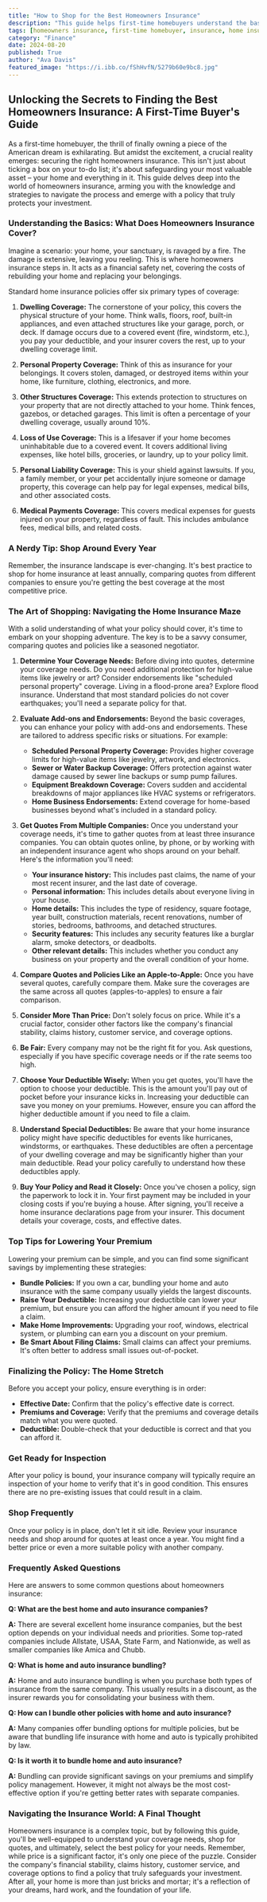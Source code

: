```yaml
---
title: "How to Shop for the Best Homeowners Insurance"
description: "This guide helps first-time homebuyers understand the basics of homeowners insurance, how to shop for the best policy, and tips to lower your premium.  Learn about key coverages, add-ons, and essential factors to consider when comparing quotes."
tags: [homeowners insurance, first-time homebuyer, insurance, home insurance, insurance quotes, coverage, deductible, premiums, policy, real estate]
category: "Finance"
date: 2024-08-20
published: True
author: "Ava Davis"
featured_image: "https://i.ibb.co/fShHvfN/5279b60e9bc8.jpg"
---
```


##  Unlocking the Secrets to Finding the Best Homeowners Insurance: A First-Time Buyer's Guide

As a first-time homebuyer, the thrill of finally owning a piece of the American dream is exhilarating. But amidst the excitement, a crucial reality emerges: securing the right homeowners insurance.  This isn't just about ticking a box on your to-do list; it's about safeguarding your most valuable asset – your home and everything in it. This guide delves deep into the world of homeowners insurance, arming you with the knowledge and strategies to navigate the process and emerge with a policy that truly protects your investment.

###  Understanding the Basics:  What Does Homeowners Insurance Cover?

Imagine a scenario:  your home, your sanctuary, is ravaged by a fire. The damage is extensive, leaving you reeling.  This is where homeowners insurance steps in. It acts as a financial safety net, covering the costs of rebuilding your home and replacing your belongings.  

Standard home insurance policies offer six primary types of coverage:

1. **Dwelling Coverage:** The cornerstone of your policy, this covers the physical structure of your home. Think walls, floors, roof, built-in appliances, and even attached structures like your garage, porch, or deck.  If damage occurs due to a covered event (fire, windstorm, etc.), you pay your deductible, and your insurer covers the rest, up to your dwelling coverage limit.

2. **Personal Property Coverage:**  Think of this as insurance for your belongings. It covers stolen, damaged, or destroyed items within your home, like furniture, clothing, electronics, and more. 

3. **Other Structures Coverage:**  This extends protection to structures on your property that are not directly attached to your home. Think fences, gazebos, or detached garages.  This limit is often a percentage of your dwelling coverage, usually around 10%.

4. **Loss of Use Coverage:**  This is a lifesaver if your home becomes uninhabitable due to a covered event. It covers additional living expenses, like hotel bills, groceries, or laundry, up to your policy limit.  

5. **Personal Liability Coverage:** This is your shield against lawsuits. If you, a family member, or your pet accidentally injure someone or damage property, this coverage can help pay for legal expenses, medical bills, and other associated costs. 

6. **Medical Payments Coverage:**  This covers medical expenses for guests injured on your property, regardless of fault. This includes ambulance fees, medical bills, and related costs.  

###  A Nerdy Tip:  Shop Around Every Year

Remember, the insurance landscape is ever-changing.  It's best practice to shop for home insurance at least annually, comparing quotes from different companies to ensure you're getting the best coverage at the most competitive price.

###  The Art of Shopping: Navigating the Home Insurance Maze

With a solid understanding of what your policy should cover, it's time to embark on your shopping adventure.  The key is to be a savvy consumer, comparing quotes and policies like a seasoned negotiator.

1. **Determine Your Coverage Needs:**  Before diving into quotes, determine your coverage needs. Do you need additional protection for high-value items like jewelry or art? Consider endorsements like "scheduled personal property" coverage.  Living in a flood-prone area? Explore flood insurance.  Understand that most standard policies do not cover earthquakes; you'll need a separate policy for that.  

2. **Evaluate Add-ons and Endorsements:**  Beyond the basic coverages, you can enhance your policy with add-ons and endorsements. These are tailored to address specific risks or situations. For example: 

    * **Scheduled Personal Property Coverage:**  Provides higher coverage limits for high-value items like jewelry, artwork, and electronics.
    * **Sewer or Water Backup Coverage:**  Offers protection against water damage caused by sewer line backups or sump pump failures.
    * **Equipment Breakdown Coverage:**  Covers sudden and accidental breakdowns of major appliances like HVAC systems or refrigerators.
    * **Home Business Endorsements:**  Extend coverage for home-based businesses beyond what's included in a standard policy.

3. **Get Quotes From Multiple Companies:**  Once you understand your coverage needs, it's time to gather quotes from at least three insurance companies. You can obtain quotes online, by phone, or by working with an independent insurance agent who shops around on your behalf.  Here's the information you'll need:

    * **Your insurance history:**  This includes past claims, the name of your most recent insurer, and the last date of coverage.
    * **Personal information:**  This includes details about everyone living in your house.
    * **Home details:**  This includes the type of residency, square footage, year built, construction materials, recent renovations, number of stories, bedrooms, bathrooms, and detached structures.
    * **Security features:** This includes any security features like a burglar alarm, smoke detectors, or deadbolts.
    * **Other relevant details:**  This includes whether you conduct any business on your property and the overall condition of your home.  

4. **Compare Quotes and Policies Like an Apple-to-Apple:**  Once you have several quotes, carefully compare them. Make sure the coverages are the same across all quotes (apples-to-apples) to ensure a fair comparison.

5. **Consider More Than Price:**  Don't solely focus on price. While it's a crucial factor, consider other factors like the company's financial stability, claims history, customer service, and coverage options. 

6. **Be Fair:**  Every company may not be the right fit for you. Ask questions, especially if you have specific coverage needs or if the rate seems too high.  

7. **Choose Your Deductible Wisely:**  When you get quotes, you'll have the option to choose your deductible. This is the amount you'll pay out of pocket before your insurance kicks in. Increasing your deductible can save you money on your premiums. However, ensure you can afford the higher deductible amount if you need to file a claim. 

8. **Understand Special Deductibles:**  Be aware that your home insurance policy might have specific deductibles for events like hurricanes, windstorms, or earthquakes. These deductibles are often a percentage of your dwelling coverage and may be significantly higher than your main deductible. Read your policy carefully to understand how these deductibles apply. 

9. **Buy Your Policy and Read it Closely:**  Once you've chosen a policy, sign the paperwork to lock it in.  Your first payment may be included in your closing costs if you're buying a house. After signing, you'll receive a home insurance declarations page from your insurer. This document details your coverage, costs, and effective dates. 

###  Top Tips for Lowering Your Premium

Lowering your premium can be simple, and you can find some significant savings by implementing these strategies:

* **Bundle Policies:** If you own a car, bundling your home and auto insurance with the same company usually yields the largest discounts. 
* **Raise Your Deductible:** Increasing your deductible can lower your premium, but ensure you can afford the higher amount if you need to file a claim.
* **Make Home Improvements:**  Upgrading your roof, windows, electrical system, or plumbing can earn you a discount on your premium.
* **Be Smart About Filing Claims:**  Small claims can affect your premiums. It's often better to address small issues out-of-pocket. 

###  Finalizing the Policy:  The Home Stretch

Before you accept your policy, ensure everything is in order:

* **Effective Date:**  Confirm that the policy's effective date is correct. 
* **Premiums and Coverage:**  Verify that the premiums and coverage details match what you were quoted. 
* **Deductible:**  Double-check that your deductible is correct and that you can afford it.

###  Get Ready for Inspection

After your policy is bound, your insurance company will typically require an inspection of your home to verify that it's in good condition. This ensures there are no pre-existing issues that could result in a claim.  

###  Shop Frequently

Once your policy is in place, don't let it sit idle.  Review your insurance needs and shop around for quotes at least once a year.  You might find a better price or even a more suitable policy with another company. 

### Frequently Asked Questions

Here are answers to some common questions about homeowners insurance:

**Q: What are the best home and auto insurance companies?**

**A:**  There are several excellent home insurance companies, but the best option depends on your individual needs and priorities. Some top-rated companies include Allstate, USAA, State Farm, and Nationwide, as well as smaller companies like Amica and Chubb. 

**Q: What is home and auto insurance bundling?**

**A:** Home and auto insurance bundling is when you purchase both types of insurance from the same company.  This usually results in a discount, as the insurer rewards you for consolidating your business with them. 

**Q: How can I bundle other policies with home and auto insurance?**

**A:**  Many companies offer bundling options for multiple policies, but be aware that bundling life insurance with home and auto is typically prohibited by law. 

**Q: Is it worth it to bundle home and auto insurance?**

**A:** Bundling can provide significant savings on your premiums and simplify policy management.  However, it might not always be the most cost-effective option if you're getting better rates with separate companies. 

###  Navigating the Insurance World:  A Final Thought

Homeowners insurance is a complex topic, but by following this guide, you'll be well-equipped to understand your coverage needs, shop for quotes, and ultimately, select the best policy for your needs.  Remember, while price is a significant factor, it's only one piece of the puzzle.  Consider the company's financial stability, claims history, customer service, and coverage options to find a policy that truly safeguards your investment.  After all, your home is more than just bricks and mortar; it's a reflection of your dreams, hard work, and the foundation of your life. 
